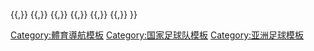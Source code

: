 {{Navbox
| name  = 南亞足球協會國家足球代表隊
| title = [[南亞足球協會]]所屬成員
| list1 = {{fb|AFG}} {{,}} {{fb|BAN}} {{,}} {{fb|BHU}} {{,}} {{fb|IND}} {{,}} {{fb|MDV}} {{,}} {{fb|NEP}} {{,}} {{fb|PAK}} {{,}} {{fb|SRI}}  
}}<noinclude>
[[Category:體育導航模板]]
[[Category:国家足球队模板]]
[[Category:亚洲足球模板]]
</noinclude>